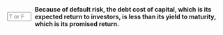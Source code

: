 ::: {.question-block}

<form onsubmit="event.preventDefault(); checkAnswerBox('module4_tf_q3','T')" style="display: flex; align-items: center; gap: 8px;">
<input type="text" id="module4_tf_q3" name="module4_tf_q3" maxlength="1" placeholder="T or F" style="width: 55px;" data-correct-answer="T" /> 
<label for="module4_tf_q3"><strong>Because of default risk, the debt cost of capital, which is its expected return to investors, is less than its yield to maturity, which is its promised return.</strong></label>
</form>

<div id="feedback-module4_tf_q3" class="feedback" data-status="" style="display:none;">
The sentence is TRUE. Yield to maturity does not account for potential defaults, so expected returns are lower.
</div>

:::